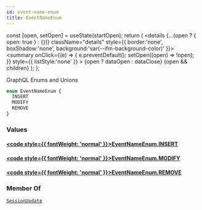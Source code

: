 ```yaml
---
id: event-name-enum
title: EventNameEnum
---
```









  const [open, setOpen] = useState(startOpen);
  return (
    <details {...(open ? { open: true } : {})} className="details" style={{ border:'none', boxShadow:'none', background:'var(--ifm-background-color)' }}>
      <summary
        onClick={(e) => {
          e.preventDefault();
          setOpen((open) => !open);
        }}
        style={{ listStyle:'none' }}
      >
      {open ? dataOpen : dataClose}
      </summary>
      {open && children}
    </details>
  );
};








GraphQL Enums and Unions


```graphql
enum EventNameEnum {
  INSERT
  MODIFY
  REMOVE
}
```




### Values

#### [<code style={{ fontWeight: 'normal' }}>EventNameEnum.<b>INSERT</b></code>](#)  



#### [<code style={{ fontWeight: 'normal' }}>EventNameEnum.<b>MODIFY</b></code>](#)  



#### [<code style={{ fontWeight: 'normal' }}>EventNameEnum.<b>REMOVE</b></code>](#)  







### Member Of

[`SessionUpdate`](/api/types/objects/session-update)  <Badge class="badge badge--secondary badge--relation" text="object"/>